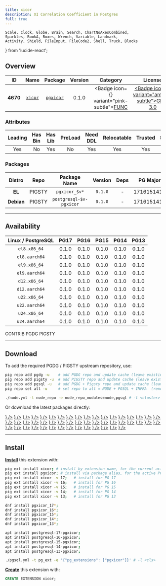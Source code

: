 ```yaml
---
title: xicor
description: XI Correlation Coefficient in Postgres
full: true
---
```


    Scale, Clock, Globe, Brain, Search, ChartNoAxesCombined,
    Sparkles, BookA, Boxes, Wrench, Variable, Landmark,
    Activity, Shield, FileInput, FileCode2, Shell, Truck, Blocks
} from 'lucide-react';

## Overview

| <TooltipIconButton tooltip="Extension unique identifier" side="top">ID</TooltipIconButton> | <TooltipIconButton tooltip="Extension name" side="top">Name</TooltipIconButton> | <TooltipIconButton tooltip="Package name for installation" side="top">Package</TooltipIconButton> | <TooltipIconButton tooltip="Latest available extension version" side="top">Version</TooltipIconButton> | <TooltipIconButton tooltip="Extension category" side="top">Category</TooltipIconButton> | <TooltipIconButton tooltip="Open source license" side="top">License</TooltipIconButton> | <TooltipIconButton tooltip="Programming language" side="top">Lang</TooltipIconButton> |
|:--------:|:--------:|:----------:|:--------------:|:---------------------------------------:|:------------------------------------------------------:|:----:|
| **4670** | [`xicor`](https://github.com/Florents-Tselai/pgxicor) | [`pgxicor`](/ext/xicor) | 0.1.0 | <Badge icon={<Variable />} variant="pink-subtle"><a href="/ext/func" className="no-underline">FUNC</a></Badge> | <a href="/ext/list/license#gpl-30" className="no-underline"><Badge icon={<Scale />} variant="amber-subtle">GPL-3.0</Badge></a> | <a href="/ext/list/lang#c"><Badge icon={<FileCode2 />} variant="blue-subtle">C</Badge></a> |

### Attributes

| <TooltipIconButton tooltip="The Primary Leading extension in the Package" side="top">Leading</TooltipIconButton> | <TooltipIconButton tooltip="Contains binary utils" side="top">Has Bin</TooltipIconButton> | <TooltipIconButton tooltip="Contains .so shared library files" side="top">Has Lib</TooltipIconButton> | <TooltipIconButton tooltip="Requires preloading via shared_preload_libraries" side="top">PreLoad</TooltipIconButton> | <TooltipIconButton tooltip="Requires CREATE EXTENSION DDL command" side="top">Need DDL</TooltipIconButton> | <TooltipIconButton tooltip="Can be installed in any schema" side="top">Relocatable</TooltipIconButton> | <TooltipIconButton tooltip="Can be created by non-superuser" side="top">Trusted</TooltipIconButton> | <TooltipIconButton tooltip="Schemas used by this extension" side="top">Schemas</TooltipIconButton> |
|:-------:|:-------:|:-------:|:-------:|:--------:|:-----------:|:-------:|:-------:|
| Yes | No | Yes | No | Yes | Yes | Yes | - |

### Packages

| <TooltipIconButton tooltip="Linux distribution family, EL or Debian" side="top">Distro</TooltipIconButton> | <TooltipIconButton tooltip="Package repository" side="top">Repo</TooltipIconButton> | <TooltipIconButton tooltip="The RPM/DEB Package Name Pattern (replace $v with real pg major)" side="top">Package Name</TooltipIconButton> | <TooltipIconButton tooltip="Latest package version" side="top">Version</TooltipIconButton> | <TooltipIconButton tooltip="RPM/DEB Package dependencies" side="top">Deps</TooltipIconButton> | <TooltipIconButton tooltip="Available in these PostgreSQL Major Versions" side="top">PG Major</TooltipIconButton> |
|:----------:|:--------:|:------------------------:|:-----------:|:------------:|:------------------:|
|   **EL**   | <Badge variant="amber-subtle"><span className="font-bold">PIGSTY</span></Badge> | `pgxicor_$v*` | `0.1.0` | - | <Badge variant="green-subtle">17</Badge><Badge variant="green-subtle">16</Badge><Badge variant="green-subtle">15</Badge><Badge variant="green-subtle">14</Badge><Badge variant="green-subtle">13</Badge> |
| **Debian** | <Badge variant="amber-subtle"><span className="font-bold">PIGSTY</span></Badge> | `postgresql-$v-pgxicor` | `0.1.0` | - | <Badge variant="green-subtle">17</Badge><Badge variant="green-subtle">16</Badge><Badge variant="green-subtle">15</Badge><Badge variant="green-subtle">14</Badge><Badge variant="green-subtle">13</Badge> |



------

## Availability

| <TooltipIconButton tooltip="Linux Distro Arch / PostgreSQL Major Version" side="top">Linux / PostgreSQL </TooltipIconButton> | **PG17** | **PG16** | **PG15** | **PG14** | **PG13** |
|:-----:|:-----:|:-----:|:-----:|:-----:|:-----:|
| `el8.x86_64` | <Badge variant="amber-subtle">0.1.0</Badge> | <Badge variant="amber-subtle">0.1.0</Badge> | <Badge variant="amber-subtle">0.1.0</Badge> | <Badge variant="amber-subtle">0.1.0</Badge> | <Badge variant="amber-subtle">0.1.0</Badge> |
| `el8.aarch64` | <Badge variant="amber-subtle">0.1.0</Badge> | <Badge variant="amber-subtle">0.1.0</Badge> | <Badge variant="amber-subtle">0.1.0</Badge> | <Badge variant="amber-subtle">0.1.0</Badge> | <Badge variant="amber-subtle">0.1.0</Badge> |
| `el9.x86_64` | <Badge variant="amber-subtle">0.1.0</Badge> | <Badge variant="amber-subtle">0.1.0</Badge> | <Badge variant="amber-subtle">0.1.0</Badge> | <Badge variant="amber-subtle">0.1.0</Badge> | <Badge variant="amber-subtle">0.1.0</Badge> |
| `el9.aarch64` | <Badge variant="amber-subtle">0.1.0</Badge> | <Badge variant="amber-subtle">0.1.0</Badge> | <Badge variant="amber-subtle">0.1.0</Badge> | <Badge variant="amber-subtle">0.1.0</Badge> | <Badge variant="amber-subtle">0.1.0</Badge> |
| `d12.x86_64` | <Badge variant="amber-subtle">0.1.0</Badge> | <Badge variant="amber-subtle">0.1.0</Badge> | <Badge variant="amber-subtle">0.1.0</Badge> | <Badge variant="amber-subtle">0.1.0</Badge> | <Badge variant="amber-subtle">0.1.0</Badge> |
| `d12.aarch64` | <Badge variant="amber-subtle">0.1.0</Badge> | <Badge variant="amber-subtle">0.1.0</Badge> | <Badge variant="amber-subtle">0.1.0</Badge> | <Badge variant="amber-subtle">0.1.0</Badge> | <Badge variant="amber-subtle">0.1.0</Badge> |
| `u22.x86_64` | <Badge variant="amber-subtle">0.1.0</Badge> | <Badge variant="amber-subtle">0.1.0</Badge> | <Badge variant="amber-subtle">0.1.0</Badge> | <Badge variant="amber-subtle">0.1.0</Badge> | <Badge variant="amber-subtle">0.1.0</Badge> |
| `u22.aarch64` | <Badge variant="amber-subtle">0.1.0</Badge> | <Badge variant="amber-subtle">0.1.0</Badge> | <Badge variant="amber-subtle">0.1.0</Badge> | <Badge variant="amber-subtle">0.1.0</Badge> | <Badge variant="amber-subtle">0.1.0</Badge> |
| `u24.x86_64` | <Badge variant="amber-subtle">0.1.0</Badge> | <Badge variant="amber-subtle">0.1.0</Badge> | <Badge variant="amber-subtle">0.1.0</Badge> | <Badge variant="amber-subtle">0.1.0</Badge> | <Badge variant="amber-subtle">0.1.0</Badge> |
| `u24.aarch64` | <Badge variant="amber-subtle">0.1.0</Badge> | <Badge variant="amber-subtle">0.1.0</Badge> | <Badge variant="amber-subtle">0.1.0</Badge> | <Badge variant="amber-subtle">0.1.0</Badge> | <Badge variant="amber-subtle">0.1.0</Badge> |

<Badge variant="green-subtle"><span className="font-black">CONTRIB</span></Badge> <Badge variant="blue-subtle"><span className="font-black">PGDG</span></Badge> <Badge variant="amber-subtle"><span className="font-black">PIGSTY</span></Badge>

------

## Download

To add the required PGDG / PIGSTY upstream repository, use:

```bash tab="pig"
pig repo add pgdg -u    # add PGDG repo and update cache (leave existing repos)
pig repo add pigsty -u  # add PIGSTY repo and update cache (leave existing repos)
pig repo add pgsql -u   # add PGDG + Pigsty repo and update cache (leave existing repos)
pig repo set all -u     # set repo to all = NODE + PGSQL + INFRA  (remove existing repos)
```
```bash tab="pigsty"
./node.yml -t node_repo -e node_repo_modules=node,pgsql # -l <cluster>
```

Or download the latest packages directly:

<Files>
    <Folder name="el8.x86_64">
        <a href="https://repo.pigsty.io/yum/pgsql/el8.x86_64/pgxicor_17-0.1.0-1PIGSTY.el8.x86_64.rpm"><File name="pgxicor_17-0.1.0-1PIGSTY.el8.x86_64.rpm" icon={<Package className="text-emerald-500" />} /></a>
        <a href="https://repo.pigsty.io/yum/pgsql/el8.x86_64/pgxicor_16-0.1.0-1PIGSTY.el8.x86_64.rpm"><File name="pgxicor_16-0.1.0-1PIGSTY.el8.x86_64.rpm" icon={<Package className="text-emerald-500" />} /></a>
        <a href="https://repo.pigsty.io/yum/pgsql/el8.x86_64/pgxicor_15-0.1.0-1PIGSTY.el8.x86_64.rpm"><File name="pgxicor_15-0.1.0-1PIGSTY.el8.x86_64.rpm" icon={<Package className="text-emerald-500" />} /></a>
        <a href="https://repo.pigsty.io/yum/pgsql/el8.x86_64/pgxicor_14-0.1.0-1PIGSTY.el8.x86_64.rpm"><File name="pgxicor_14-0.1.0-1PIGSTY.el8.x86_64.rpm" icon={<Package className="text-emerald-500" />} /></a>
        <a href="https://repo.pigsty.io/yum/pgsql/el8.x86_64/pgxicor_13-0.1.0-1PIGSTY.el8.x86_64.rpm"><File name="pgxicor_13-0.1.0-1PIGSTY.el8.x86_64.rpm" icon={<Package className="text-emerald-500" />} /></a>
    </Folder>
    <Folder name="el8.aarch64">
        <a href="https://repo.pigsty.io/yum/pgsql/el8.aarch64/pgxicor_17-0.1.0-1PIGSTY.el8.aarch64.rpm"><File name="pgxicor_17-0.1.0-1PIGSTY.el8.aarch64.rpm" icon={<Package className="text-orange-500" />} /></a>
        <a href="https://repo.pigsty.io/yum/pgsql/el8.aarch64/pgxicor_16-0.1.0-1PIGSTY.el8.aarch64.rpm"><File name="pgxicor_16-0.1.0-1PIGSTY.el8.aarch64.rpm" icon={<Package className="text-orange-500" />} /></a>
        <a href="https://repo.pigsty.io/yum/pgsql/el8.aarch64/pgxicor_15-0.1.0-1PIGSTY.el8.aarch64.rpm"><File name="pgxicor_15-0.1.0-1PIGSTY.el8.aarch64.rpm" icon={<Package className="text-orange-500" />} /></a>
        <a href="https://repo.pigsty.io/yum/pgsql/el8.aarch64/pgxicor_14-0.1.0-1PIGSTY.el8.aarch64.rpm"><File name="pgxicor_14-0.1.0-1PIGSTY.el8.aarch64.rpm" icon={<Package className="text-orange-500" />} /></a>
        <a href="https://repo.pigsty.io/yum/pgsql/el8.aarch64/pgxicor_13-0.1.0-1PIGSTY.el8.aarch64.rpm"><File name="pgxicor_13-0.1.0-1PIGSTY.el8.aarch64.rpm" icon={<Package className="text-orange-500" />} /></a>
    </Folder>
    <Folder name="el9.x86_64">
        <a href="https://repo.pigsty.io/yum/pgsql/el9.x86_64/pgxicor_17-0.1.0-1PIGSTY.el9.x86_64.rpm"><File name="pgxicor_17-0.1.0-1PIGSTY.el9.x86_64.rpm" icon={<Package className="text-emerald-500" />} /></a>
        <a href="https://repo.pigsty.io/yum/pgsql/el9.x86_64/pgxicor_16-0.1.0-1PIGSTY.el9.x86_64.rpm"><File name="pgxicor_16-0.1.0-1PIGSTY.el9.x86_64.rpm" icon={<Package className="text-emerald-500" />} /></a>
        <a href="https://repo.pigsty.io/yum/pgsql/el9.x86_64/pgxicor_15-0.1.0-1PIGSTY.el9.x86_64.rpm"><File name="pgxicor_15-0.1.0-1PIGSTY.el9.x86_64.rpm" icon={<Package className="text-emerald-500" />} /></a>
        <a href="https://repo.pigsty.io/yum/pgsql/el9.x86_64/pgxicor_14-0.1.0-1PIGSTY.el9.x86_64.rpm"><File name="pgxicor_14-0.1.0-1PIGSTY.el9.x86_64.rpm" icon={<Package className="text-emerald-500" />} /></a>
        <a href="https://repo.pigsty.io/yum/pgsql/el9.x86_64/pgxicor_13-0.1.0-1PIGSTY.el9.x86_64.rpm"><File name="pgxicor_13-0.1.0-1PIGSTY.el9.x86_64.rpm" icon={<Package className="text-emerald-500" />} /></a>
    </Folder>
    <Folder name="el9.aarch64">
        <a href="https://repo.pigsty.io/yum/pgsql/el9.aarch64/pgxicor_17-0.1.0-1PIGSTY.el9.aarch64.rpm"><File name="pgxicor_17-0.1.0-1PIGSTY.el9.aarch64.rpm" icon={<Package className="text-orange-500" />} /></a>
        <a href="https://repo.pigsty.io/yum/pgsql/el9.aarch64/pgxicor_16-0.1.0-1PIGSTY.el9.aarch64.rpm"><File name="pgxicor_16-0.1.0-1PIGSTY.el9.aarch64.rpm" icon={<Package className="text-orange-500" />} /></a>
        <a href="https://repo.pigsty.io/yum/pgsql/el9.aarch64/pgxicor_15-0.1.0-1PIGSTY.el9.aarch64.rpm"><File name="pgxicor_15-0.1.0-1PIGSTY.el9.aarch64.rpm" icon={<Package className="text-orange-500" />} /></a>
        <a href="https://repo.pigsty.io/yum/pgsql/el9.aarch64/pgxicor_14-0.1.0-1PIGSTY.el9.aarch64.rpm"><File name="pgxicor_14-0.1.0-1PIGSTY.el9.aarch64.rpm" icon={<Package className="text-orange-500" />} /></a>
        <a href="https://repo.pigsty.io/yum/pgsql/el9.aarch64/pgxicor_13-0.1.0-1PIGSTY.el9.aarch64.rpm"><File name="pgxicor_13-0.1.0-1PIGSTY.el9.aarch64.rpm" icon={<Package className="text-orange-500" />} /></a>
    </Folder>
    <Folder name="d12.x86_64">
        <a href="https://repo.pigsty.io/apt/pgsql/bookworm/pool/main/p/pgxicor/postgresql-17-pgxicor_0.1.0-1PIGSTY~bookworm_amd64.deb"><File name="postgresql-17-pgxicor_0.1.0-1PIGSTY~bookworm_amd64.deb" icon={<Box className="text-emerald-500" />} /></a>
        <a href="https://repo.pigsty.io/apt/pgsql/bookworm/pool/main/p/pgxicor/postgresql-16-pgxicor_0.1.0-1PIGSTY~bookworm_amd64.deb"><File name="postgresql-16-pgxicor_0.1.0-1PIGSTY~bookworm_amd64.deb" icon={<Box className="text-emerald-500" />} /></a>
        <a href="https://repo.pigsty.io/apt/pgsql/bookworm/pool/main/p/pgxicor/postgresql-15-pgxicor_0.1.0-1PIGSTY~bookworm_amd64.deb"><File name="postgresql-15-pgxicor_0.1.0-1PIGSTY~bookworm_amd64.deb" icon={<Box className="text-emerald-500" />} /></a>
        <a href="https://repo.pigsty.io/apt/pgsql/bookworm/pool/main/p/pgxicor/postgresql-14-pgxicor_0.1.0-1PIGSTY~bookworm_amd64.deb"><File name="postgresql-14-pgxicor_0.1.0-1PIGSTY~bookworm_amd64.deb" icon={<Box className="text-emerald-500" />} /></a>
        <a href="https://repo.pigsty.io/apt/pgsql/bookworm/pool/main/p/pgxicor/postgresql-13-pgxicor_0.1.0-1PIGSTY~bookworm_amd64.deb"><File name="postgresql-13-pgxicor_0.1.0-1PIGSTY~bookworm_amd64.deb" icon={<Box className="text-emerald-500" />} /></a>
    </Folder>
    <Folder name="d12.aarch64">
        <a href="https://repo.pigsty.io/apt/pgsql/bookworm/pool/main/p/pgxicor/postgresql-17-pgxicor_0.1.0-1PIGSTY~bookworm_arm64.deb"><File name="postgresql-17-pgxicor_0.1.0-1PIGSTY~bookworm_arm64.deb" icon={<Box className="text-orange-500" />} /></a>
        <a href="https://repo.pigsty.io/apt/pgsql/bookworm/pool/main/p/pgxicor/postgresql-16-pgxicor_0.1.0-1PIGSTY~bookworm_arm64.deb"><File name="postgresql-16-pgxicor_0.1.0-1PIGSTY~bookworm_arm64.deb" icon={<Box className="text-orange-500" />} /></a>
        <a href="https://repo.pigsty.io/apt/pgsql/bookworm/pool/main/p/pgxicor/postgresql-15-pgxicor_0.1.0-1PIGSTY~bookworm_arm64.deb"><File name="postgresql-15-pgxicor_0.1.0-1PIGSTY~bookworm_arm64.deb" icon={<Box className="text-orange-500" />} /></a>
        <a href="https://repo.pigsty.io/apt/pgsql/bookworm/pool/main/p/pgxicor/postgresql-14-pgxicor_0.1.0-1PIGSTY~bookworm_arm64.deb"><File name="postgresql-14-pgxicor_0.1.0-1PIGSTY~bookworm_arm64.deb" icon={<Box className="text-orange-500" />} /></a>
        <a href="https://repo.pigsty.io/apt/pgsql/bookworm/pool/main/p/pgxicor/postgresql-13-pgxicor_0.1.0-1PIGSTY~bookworm_arm64.deb"><File name="postgresql-13-pgxicor_0.1.0-1PIGSTY~bookworm_arm64.deb" icon={<Box className="text-orange-500" />} /></a>
    </Folder>
    <Folder name="u22.x86_64">
        <a href="https://repo.pigsty.io/apt/pgsql/jammy/pool/main/p/pgxicor/postgresql-17-pgxicor_0.1.0-1PIGSTY~jammy_amd64.deb"><File name="postgresql-17-pgxicor_0.1.0-1PIGSTY~jammy_amd64.deb" icon={<Box className="text-emerald-500" />} /></a>
        <a href="https://repo.pigsty.io/apt/pgsql/jammy/pool/main/p/pgxicor/postgresql-16-pgxicor_0.1.0-1PIGSTY~jammy_amd64.deb"><File name="postgresql-16-pgxicor_0.1.0-1PIGSTY~jammy_amd64.deb" icon={<Box className="text-emerald-500" />} /></a>
        <a href="https://repo.pigsty.io/apt/pgsql/jammy/pool/main/p/pgxicor/postgresql-15-pgxicor_0.1.0-1PIGSTY~jammy_amd64.deb"><File name="postgresql-15-pgxicor_0.1.0-1PIGSTY~jammy_amd64.deb" icon={<Box className="text-emerald-500" />} /></a>
        <a href="https://repo.pigsty.io/apt/pgsql/jammy/pool/main/p/pgxicor/postgresql-14-pgxicor_0.1.0-1PIGSTY~jammy_amd64.deb"><File name="postgresql-14-pgxicor_0.1.0-1PIGSTY~jammy_amd64.deb" icon={<Box className="text-emerald-500" />} /></a>
        <a href="https://repo.pigsty.io/apt/pgsql/jammy/pool/main/p/pgxicor/postgresql-13-pgxicor_0.1.0-1PIGSTY~jammy_amd64.deb"><File name="postgresql-13-pgxicor_0.1.0-1PIGSTY~jammy_amd64.deb" icon={<Box className="text-emerald-500" />} /></a>
    </Folder>
    <Folder name="u22.aarch64">
        <a href="https://repo.pigsty.io/apt/pgsql/jammy/pool/main/p/pgxicor/postgresql-17-pgxicor_0.1.0-1PIGSTY~jammy_arm64.deb"><File name="postgresql-17-pgxicor_0.1.0-1PIGSTY~jammy_arm64.deb" icon={<Box className="text-orange-500" />} /></a>
        <a href="https://repo.pigsty.io/apt/pgsql/jammy/pool/main/p/pgxicor/postgresql-16-pgxicor_0.1.0-1PIGSTY~jammy_arm64.deb"><File name="postgresql-16-pgxicor_0.1.0-1PIGSTY~jammy_arm64.deb" icon={<Box className="text-orange-500" />} /></a>
        <a href="https://repo.pigsty.io/apt/pgsql/jammy/pool/main/p/pgxicor/postgresql-15-pgxicor_0.1.0-1PIGSTY~jammy_arm64.deb"><File name="postgresql-15-pgxicor_0.1.0-1PIGSTY~jammy_arm64.deb" icon={<Box className="text-orange-500" />} /></a>
        <a href="https://repo.pigsty.io/apt/pgsql/jammy/pool/main/p/pgxicor/postgresql-14-pgxicor_0.1.0-1PIGSTY~jammy_arm64.deb"><File name="postgresql-14-pgxicor_0.1.0-1PIGSTY~jammy_arm64.deb" icon={<Box className="text-orange-500" />} /></a>
        <a href="https://repo.pigsty.io/apt/pgsql/jammy/pool/main/p/pgxicor/postgresql-13-pgxicor_0.1.0-1PIGSTY~jammy_arm64.deb"><File name="postgresql-13-pgxicor_0.1.0-1PIGSTY~jammy_arm64.deb" icon={<Box className="text-orange-500" />} /></a>
    </Folder>
    <Folder name="u24.x86_64">
        <a href="https://repo.pigsty.io/apt/pgsql/noble/pool/main/p/pgxicor/postgresql-17-pgxicor_0.1.0-1PIGSTY~noble_amd64.deb"><File name="postgresql-17-pgxicor_0.1.0-1PIGSTY~noble_amd64.deb" icon={<Box className="text-emerald-500" />} /></a>
        <a href="https://repo.pigsty.io/apt/pgsql/noble/pool/main/p/pgxicor/postgresql-16-pgxicor_0.1.0-1PIGSTY~noble_amd64.deb"><File name="postgresql-16-pgxicor_0.1.0-1PIGSTY~noble_amd64.deb" icon={<Box className="text-emerald-500" />} /></a>
        <a href="https://repo.pigsty.io/apt/pgsql/noble/pool/main/p/pgxicor/postgresql-15-pgxicor_0.1.0-1PIGSTY~noble_amd64.deb"><File name="postgresql-15-pgxicor_0.1.0-1PIGSTY~noble_amd64.deb" icon={<Box className="text-emerald-500" />} /></a>
        <a href="https://repo.pigsty.io/apt/pgsql/noble/pool/main/p/pgxicor/postgresql-14-pgxicor_0.1.0-1PIGSTY~noble_amd64.deb"><File name="postgresql-14-pgxicor_0.1.0-1PIGSTY~noble_amd64.deb" icon={<Box className="text-emerald-500" />} /></a>
        <a href="https://repo.pigsty.io/apt/pgsql/noble/pool/main/p/pgxicor/postgresql-13-pgxicor_0.1.0-1PIGSTY~noble_amd64.deb"><File name="postgresql-13-pgxicor_0.1.0-1PIGSTY~noble_amd64.deb" icon={<Box className="text-emerald-500" />} /></a>
    </Folder>
    <Folder name="u24.aarch64">
        <a href="https://repo.pigsty.io/apt/pgsql/noble/pool/main/p/pgxicor/postgresql-17-pgxicor_0.1.0-1PIGSTY~noble_arm64.deb"><File name="postgresql-17-pgxicor_0.1.0-1PIGSTY~noble_arm64.deb" icon={<Box className="text-orange-500" />} /></a>
        <a href="https://repo.pigsty.io/apt/pgsql/noble/pool/main/p/pgxicor/postgresql-16-pgxicor_0.1.0-1PIGSTY~noble_arm64.deb"><File name="postgresql-16-pgxicor_0.1.0-1PIGSTY~noble_arm64.deb" icon={<Box className="text-orange-500" />} /></a>
        <a href="https://repo.pigsty.io/apt/pgsql/noble/pool/main/p/pgxicor/postgresql-15-pgxicor_0.1.0-1PIGSTY~noble_arm64.deb"><File name="postgresql-15-pgxicor_0.1.0-1PIGSTY~noble_arm64.deb" icon={<Box className="text-orange-500" />} /></a>
        <a href="https://repo.pigsty.io/apt/pgsql/noble/pool/main/p/pgxicor/postgresql-14-pgxicor_0.1.0-1PIGSTY~noble_arm64.deb"><File name="postgresql-14-pgxicor_0.1.0-1PIGSTY~noble_arm64.deb" icon={<Box className="text-orange-500" />} /></a>
        <a href="https://repo.pigsty.io/apt/pgsql/noble/pool/main/p/pgxicor/postgresql-13-pgxicor_0.1.0-1PIGSTY~noble_arm64.deb"><File name="postgresql-13-pgxicor_0.1.0-1PIGSTY~noble_arm64.deb" icon={<Box className="text-orange-500" />} /></a>
    </Folder>
</Files>

------

## Install

[**Install**](/docs/pgsql/extension/install) this extension with:

```bash tab="pig"
pig ext install xicor; # install by extension name, for the current active PG version
pig ext install pgxicor; # install via package alias, for the active PG version
pig ext install xicor -v 17;   # install for PG 17
pig ext install xicor -v 16;   # install for PG 16
pig ext install xicor -v 15;   # install for PG 15
pig ext install xicor -v 14;   # install for PG 14
pig ext install xicor -v 13;   # install for PG 13
```
```bash tab="yum" 
dnf install pgxicor_17*;
dnf install pgxicor_16*;
dnf install pgxicor_15*;
dnf install pgxicor_14*;
dnf install pgxicor_13*;
```
```bash tab="apt" 
apt install postgresql-17-pgxicor;
apt install postgresql-16-pgxicor;
apt install postgresql-15-pgxicor;
apt install postgresql-14-pgxicor;
apt install postgresql-13-pgxicor;
```
```bash tab="ansible"
./pgsql.yml -t pg_ext -e '{"pg_extensions": ["pgxicor"]}' # -l <cls>
```

[**Create**](/docs/pgsql/extension/create) this extension with:

```sql
CREATE EXTENSION xicor;
```


